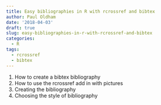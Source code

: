 ```yaml
---
title: Easy bibliographies in R with rcrossref and bibtex
author: Paul Oldham
date: '2018-04-03'
draft: true
slug: easy-bibliographies-in-r-with-rcrossref-and-bibtex
categories:
  - R
tags:
  - rcrossref
  - bibtex
---
```


1. How to create a bibtex bibliography
2. How to use the rcrossref add in with pictures
3. Creating the bibliography
4. Choosing the style of bibliography
